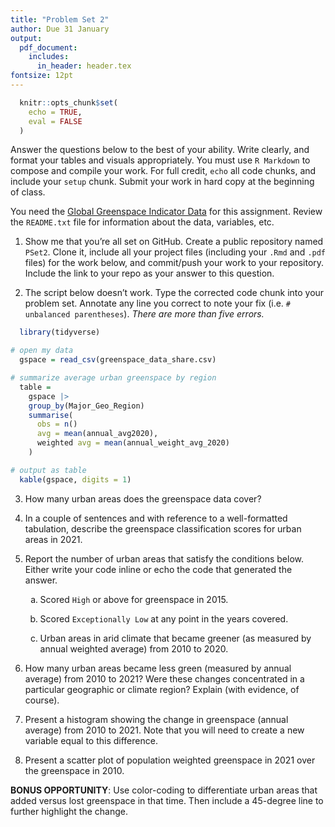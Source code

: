 ```yaml
---
title: "Problem Set 2"
author: Due 31 January
output: 
  pdf_document:
    includes:
      in_header: header.tex
fontsize: 12pt
---
```


```r
  knitr::opts_chunk$set(
    echo = TRUE, 
    eval = FALSE
  )
```

Answer the questions below to the best of your ability. Write clearly, and format your tables and visuals appropriately. You must use `R Markdown` to compose and compile your work. For full credit, `echo` all code chunks, and include your `setup` chunk. Submit your work in hard copy at the beginning of class. 

You need the [Global Greenspace Indicator Data](https://dataverse.harvard.edu/dataset.xhtml?persistentId=doi:10.7910/DVN/TMWYHB) for this assignment. Review the `README.txt` file for information about the data, variables, etc.

1. Show me that you're all set on GitHub. Create a public repository named `PSet2`. Clone it, include all your project files (including your `.Rmd` and `.pdf` files) for the work below, and commit/push your work to your repository. Include the link to your repo as your answer to this question.  

2. The script below doesn't work. Type the corrected code chunk into your problem set. Annotate any line you correct to note your fix (i.e. `# unbalanced parentheses`). *There are more than five errors.*

```r
  library(tidyverse)

# open my data
  gspace = read_csv(greenspace_data_share.csv)

# summarize average urban greenspace by region
  table = 
    gspace |>
    group_by(Major_Geo_Region)
    summarise(
      obs = n()
      avg = mean(annual_avg2020),
      weighted avg = mean(annual_weight_avg_2020)
    )

# output as table
  kable(gspace, digits = 1)
```

3. How many urban areas does the greenspace data cover?

4. In a couple of sentences and with reference to a well-formatted tabulation, describe the greenspace classification scores for urban areas in 2021.

5. Report the number of urban areas that satisfy the conditions below. Either write your code inline or echo the code that generated the answer.   

    a. Scored `High` or above for greenspace in 2015.  
    
    b. Scored `Exceptionally Low` at any point in the years covered.  

    c. Urban areas in arid climate that became greener (as measured by annual weighted average) from 2010 to 2020. 

6. How many urban areas became less green (measured by annual average) from 2010 to 2021? Were these changes concentrated in a particular geographic or climate region? Explain (with evidence, of course).

7. Present a histogram showing the change in greenspace (annual average) from 2010 to 2021. Note that you will need to create a new variable equal to this difference.  

8. Present a scatter plot of population weighted greenspace in 2021 over the greenspace in 2010. 

**BONUS OPPORTUNITY**: Use color-coding to differentiate urban areas that added versus lost greenspace in that time. Then include a 45-degree line to further highlight the change.

